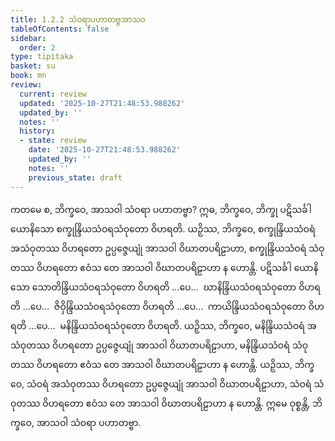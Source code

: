 ```yaml
---
title: 1.2.2 သံဝရာပဟာတဗ္ဗအာသဝ
tableOfContents: false
sidebar:
  order: 2
type: tipitaka
basket: su
book: mn
review:
  current: review
  updated: '2025-10-27T21:48:53.988262'
  updated_by: ''
  notes: ''
  history:
  - state: review
    date: '2025-10-27T21:48:53.988262'
    updated_by: ''
    notes: ''
    previous_state: draft
---
```



<ReviewStatus review={frontmatter.review} showDetails={true} />

<HypothesisAnnotation frontmatter={frontmatter} />

<DynamicBreadcrumb />

<Division number="22" book="mn" e="ch" v="24" p="62">

<Paragraph number="65" book="mn">
ကတမေ စ, ဘိက္ခဝေ, အာသဝါ သံဝရာ ပဟာတဗ္ဗာ? ဣဓ, ဘိက္ခဝေ, ဘိက္ခု ပဋိသင်္ခါ ယောနိသော စက္ခုန္ဒြိယသံဝရသံဝုတော ဝိဟရတိ. ယဉှိဿ, ဘိက္ခဝေ, စက္ခုန္ဒြိယသံဝရံ အသံဝုတဿ ဝိဟရတော ဥပ္ပဇ္ဇေယျုံ အာသဝါ ဝိဃာတပရိဠာဟာ, စက္ခုန္ဒြိယသံဝရံ သံဝုတဿ ဝိဟရတော ဧဝံသ တေ အာသဝါ ဝိဃာတပရိဠာဟာ န ဟောန္တိ. ပဋိသင်္ခါ ယောနိသော သောတိန္ဒြိယသံဝရသံဝုတော ဝိဟရတိ …ပေ…  ဃာနိန္ဒြိယသံဝရသံဝုတော ဝိဟရတိ …ပေ…  ဇိဝှိန္ဒြိယသံဝရသံဝုတော ဝိဟရတိ …ပေ…  ကာယိန္ဒြိယသံဝရသံဝုတော ဝိဟရတိ …ပေ…  မနိန္ဒြိယသံဝရသံဝုတော ဝိဟရတိ. ယဉှိဿ, ဘိက္ခဝေ, မနိန္ဒြိယသံဝရံ အသံဝုတဿ ဝိဟရတော ဥပ္ပဇ္ဇေယျုံ အာသဝါ ဝိဃာတပရိဠာဟာ, မနိန္ဒြိယသံဝရံ သံဝုတဿ ဝိဟရတော ဧဝံသ တေ အာသဝါ ဝိဃာတပရိဠာဟာ န ဟောန္တိ.
</Paragraph>

<Paragraph number="66" book="mn">
ယဉှိဿ, ဘိက္ခဝေ, သံဝရံ အသံဝုတဿ ဝိဟရတော ဥပ္ပဇ္ဇေယျုံ အာသဝါ ဝိဃာတပရိဠာဟာ, သံဝရံ သံဝုတဿ ဝိဟရတော ဧဝံသ တေ အာသဝါ ဝိဃာတပရိဠာဟာ န ဟောန္တိ. ဣမေ ဝုစ္စန္တိ, ဘိက္ခဝေ, အာသဝါ သံဝရာ ပဟာတဗ္ဗာ.
</Paragraph>
</Division>